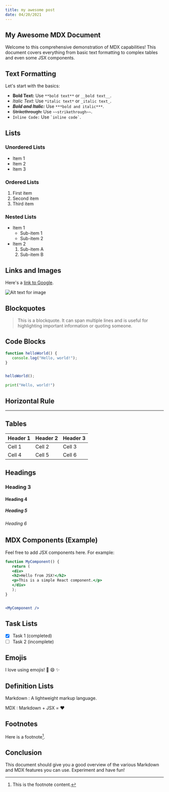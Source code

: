 ```yaml
---
title: my awesome post
date: 04/20/2021
---
```


## My Awesome MDX Document

 Welcome to this comprehensive demonstration of MDX capabilities! This document covers everything from basic text formatting to complex tables and even some JSX components.

## Text Formatting

 Let's start with the basics:

* **Bold Text:** Use `**bold text**` or `__bold text__`.
* *Italic Text:* Use `*italic text*` or `_italic text_`.
* ***Bold and Italic:*** Use `***bold and italic***`.
* ~~Strikethrough:~~ Use `~~strikethrough~~`.
* `Inline Code:` Use `` `inline code` ``.

## Lists

### Unordered Lists

* Item 1
* Item 2
* Item 3

### Ordered Lists

 1. First item
 2. Second item
 3. Third item

### Nested Lists

* Item 1
  * Sub-item 1
  * Sub-item 2
* Item 2
    1. Sub-item A
    2. Sub-item B

## Links and Images

 Here's a [link to Google](https://www.google.com).

 ![Alt text for image](https://placehold.co/600x400 "Image Title")

## Blockquotes

 > This is a blockquote. It can span multiple lines and is useful for highlighting important information or quoting someone.

## Code Blocks

 ```javascript
 function helloWorld() {
    console.log("Hello, world!");
 }
 

 helloWorld();
 ```

 ```python
 print("Hello, world!")
 ```

## Horizontal Rule

 ---

## Tables

 | Header 1 | Header 2 | Header 3 |
 | -------- | -------- | -------- |
 | Cell 1   | Cell 2   | Cell 3   |
 | Cell 4   | Cell 5   | Cell 6   |

## Headings

### Heading 3

#### Heading 4

##### Heading 5

###### Heading 6

## MDX Components (Example)

 Feel free to add JSX components here. For example:

 ```jsx
 function MyComponent() {
    return (
    <div>
    <h2>Hello from JSX!</h2>
    <p>This is a simple React component.</p>
    </div>
    );
 }
 

 <MyComponent />
 ```

## Task Lists

* [x] Task 1 (completed)
* [ ] Task 2 (incomplete)

## Emojis

 I love using emojis! 🎉 😄 ✨

## Definition Lists

 Markdown
 : A lightweight markup language.

 MDX
 : Markdown + JSX = ❤️

## Footnotes

 Here is a footnote[^1].

 [^1]: This is the footnote content.

## Conclusion

 This document should give you a good overview of the various Markdown and MDX features you can use. Experiment and have fun!
